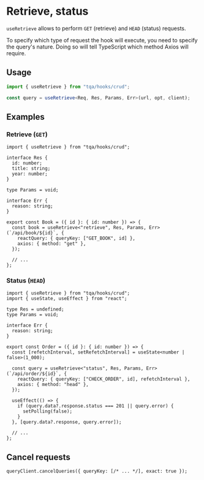 # Retrieve, status

`useRetrieve` allows to perform `GET` (retrieve) and `HEAD` (status) requests.

To specify which type of request the hook will execute, you need to specify the
query's nature. Doing so will tell TypeScript which method Axios will require.

## Usage

```ts filename="TypeScript"
import { useRetrieve } from "tqa/hooks/crud";

const query = useRetrieve<Req, Res, Params, Err>(url, opt, client);
```

## Examples

### Retrieve (`GET`)

```tsx filename="TypeScript (TSX)"
import { useRetrieve } from "tqa/hooks/crud";

interface Res {
  id: number;
  title: string;
  year: number;
}

type Params = void;

interface Err {
  reason: string;
}

export const Book = ({ id }: { id: number }) => {
  const book = useRetrieve<"retrieve", Res, Params, Err>(`/api/book/${id}`, {
    reactQuery: { queryKey: ["GET_BOOK", id] },
    axios: { method: "get" },
  });

  // ...
};
```

### Status (`HEAD`)

```tsx filename="TypeScript (TSX)"
import { useRetrieve } from "tqa/hooks/crud";
import { useState, useEffect } from "react";

type Res = undefined;
type Params = void;

interface Err {
  reason: string;
}

export const Order = ({ id }: { id: number }) => {
  const [refetchInterval, setRefetchInterval] = useState<number | false>(1_000);

  const query = useRetrieve<"status", Res, Params, Err>(`/api/order/${id}`, {
    reactQuery: { queryKey: ["CHECK_ORDER", id], refetchInterval },
    axios: { method: "head" },
  });

  useEffect(() => {
    if (query.data?.response.status === 201 || query.error) {
      setPolling(false);
    }
  }, [query.data?.response, query.error]);

  // ...
};
```

## Cancel requests

```tsx filename="TypeScript"
queryClient.cancelQueries({ queryKey: [/* ... */], exact: true });
```
